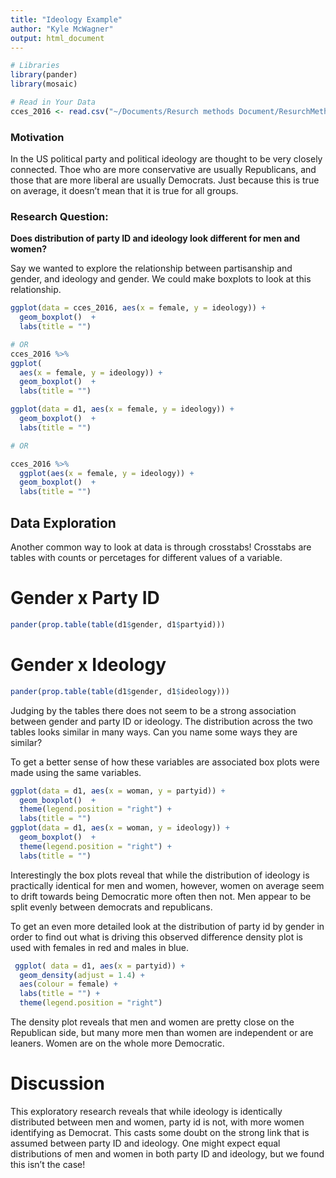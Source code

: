 ```yaml
---
title: "Ideology Example"
author: "Kyle McWagner"
output: html_document
---
```


```r
# Libraries
library(pander)
library(mosaic)
```

```r
# Read in Your Data 
cces_2016 <- read.csv("~/Documents/Resurch methods Document/ResurchMethods/CCES.csv")
```

### Motivation
In the US political party and political ideology are thought to be very closely connected. Thoe who are more conservative are usually Republicans, and those that are more liberal are usually Democrats. Just because this is true on average, it doesn't mean that it is true for all groups.

### Research Question: 

**Does distribution of party ID and ideology look different for men and women?**

Say we wanted to explore the relationship between partisanship and gender, and ideology and gender. We could make boxplots to look at this relationship.

```r
ggplot(data = cces_2016, aes(x = female, y = ideology)) + 
  geom_boxplot()  + 
  labs(title = "")

# OR 
cces_2016 %>% 
ggplot(
  aes(x = female, y = ideology)) + 
  geom_boxplot()  + 
  labs(title = "")
```


```r
ggplot(data = d1, aes(x = female, y = ideology)) + 
  geom_boxplot()  + 
  labs(title = "")

# OR 

cces_2016 %>% 
  ggplot(aes(x = female, y = ideology)) + 
  geom_boxplot()  + 
  labs(title = "")
```

## Data Exploration

Another common way to look at data is through crosstabs! Crosstabs are tables with counts or percetages for different values of a variable.

# Gender x Party ID

```r
pander(prop.table(table(d1$gender, d1$partyid)))
```

# Gender x Ideology

```r
pander(prop.table(table(d1$gender, d1$ideology)))
```

Judging by the tables there does not seem to be a strong association between gender and party ID or ideology. The distribution across the two tables looks similar in many ways. Can you name some ways they are similar?

To get a better sense of how these variables are associated box plots were made using the same variables.

```r
ggplot(data = d1, aes(x = woman, y = partyid)) +
  geom_boxplot()  +
  theme(legend.position = "right") +
  labs(title = "")
ggplot(data = d1, aes(x = woman, y = ideology)) +
  geom_boxplot()  +
  theme(legend.position = "right") +
  labs(title = "")
```

Interestingly the box plots reveal that while the distribution of ideology is practically identical for men and women, however, women on average seem to drift towards being Democratic more often then not. Men appear to be split evenly between democrats and republicans. 

To get an even more detailed look at the distribution of party id by gender in order to find out what is driving this observed difference density plot is used with females in red and males in blue.

```r
 ggplot( data = d1, aes(x = partyid)) +
  geom_density(adjust = 1.4) +
  aes(colour = female) +
  labs(title = "") +
  theme(legend.position = "right") 
```

The density plot reveals that men and women are pretty close on the Republican side, but many more men than women are independent or are leaners. Women are on the whole more Democratic. 

# Discussion

This exploratory research reveals that while ideology is identically distributed between men and women,  party id is not, with more women identifying as Democrat. This casts some doubt on the strong link that is assumed between party ID and ideology. One might expect equal distributions of men and women in both party ID and ideology, but we found this isn't the case! 






